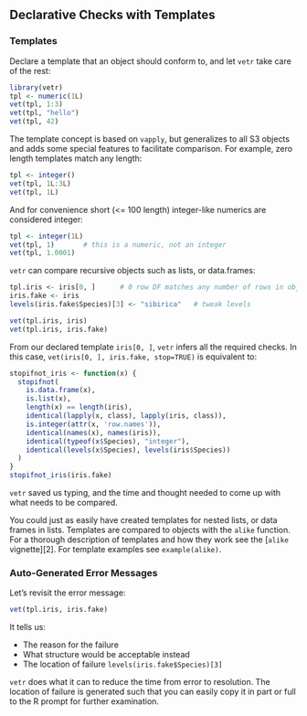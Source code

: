 ## Declarative Checks with Templates

### Templates

Declare a template that an object should conform to, and let `vetr` take care of
the rest:

```r
library(vetr)
tpl <- numeric(1L)
vet(tpl, 1:3)
vet(tpl, "hello")
vet(tpl, 42)
```

The template concept is based on `vapply`, but generalizes to all S3 objects and
adds some special features to facilitate comparison.  For example, zero length
templates match any length:

```r
tpl <- integer()
vet(tpl, 1L:3L)
vet(tpl, 1L)
```

And for convenience short (<= 100 length) integer-like numerics are considered
integer:

```r
tpl <- integer(1L)
vet(tpl, 1)       # this is a numeric, not an integer
vet(tpl, 1.0001)
```

`vetr` can compare recursive objects such as lists, or data.frames:

```r
tpl.iris <- iris[0, ]      # 0 row DF matches any number of rows in object
iris.fake <- iris
levels(iris.fake$Species)[3] <- "sibirica"   # tweak levels

vet(tpl.iris, iris)
vet(tpl.iris, iris.fake)
```

From our declared template `iris[0, ]`, `vetr` infers all the required checks.
In this case, `vet(iris[0, ], iris.fake, stop=TRUE)` is equivalent to:

```r
stopifnot_iris <- function(x) {
  stopifnot(
    is.data.frame(x),
    is.list(x),
    length(x) == length(iris),
    identical(lapply(x, class), lapply(iris, class)),
    is.integer(attr(x, 'row.names')),
    identical(names(x), names(iris)),
    identical(typeof(x$Species), "integer"),
    identical(levels(x$Species), levels(iris$Species))
  )
}
stopifnot_iris(iris.fake)
```

`vetr` saved us typing, and the time and thought needed to come up with what
needs to be compared.

You could just as easily have created templates for nested lists, or data frames
in lists.  Templates are compared to objects with the `alike` function.  For a
thorough description of templates and how they work see the [`alike`
vignette][2].  For template examples see `example(alike)`.

### Auto-Generated Error Messages

Let's revisit the error message:

```r
vet(tpl.iris, iris.fake)
```

It tells us:

* The reason for the failure
* What structure would be acceptable instead
* The location of failure `levels(iris.fake$Species)[3]`

`vetr` does what it can to reduce the time from error to resolution.  The
location of failure is generated such that you can easily copy it in part or
full to the R prompt for further examination.
